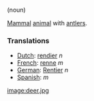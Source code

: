 (noun)

[[Mammal]] [[animal]] with [[antler]]s.

===Translations===

*[[Dutch]]: [[rendier]] ''n''
*[[French]]: [[renne]] ''m''
*[[German]]: [[Rentier]] ''n''
*[[Spanish]]: [[]] ''m''

[[image:deer.jpg]]